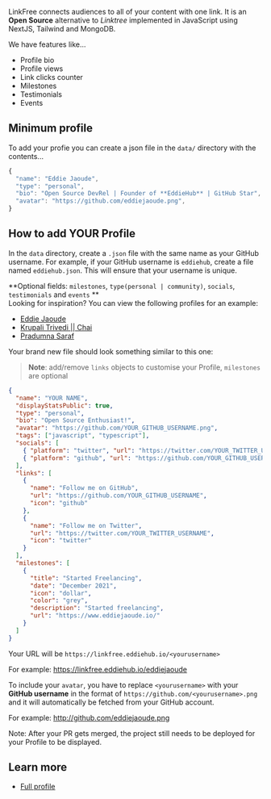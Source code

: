 
LinkFree connects audiences to all of your content with one link. It is an **Open Source** alternative to _Linktree_ implemented in JavaScript using NextJS, Tailwind and MongoDB.

We have features like...

- Profile bio
- Profile views
- Link clicks counter
- Milestones
- Testimonials
- Events

## Minimum profile

To add your profie you can create a json file in the `data/` directory with the contents...

```js
{
  "name": "Eddie Jaoude",
  "type": "personal",
  "bio": "Open Source DevRel | Founder of **EddieHub** | GitHub Star",
  "avatar": "https://github.com/eddiejaoude.png",
}
```

## How to add YOUR Profile

In the `data` directory, create a `.json` file with the same name as your GitHub username. For example, if your GitHub username is `eddiehub`, create a file named `eddiehub.json`. This will ensure that your username is unique. 

**Optional fields: `milestones`, `type(personal | community)`, `socials`, `testimonials` and `events` **\
Looking for inspiration? You can view the following profiles for an example:

- [Eddie Jaoude](https://github.com/EddieHubCommunity/LinkFree/blob/main/data/eddiejaoude.json)
- [Krupali Trivedi || Chai](https://github.com/EddieHubCommunity/LinkFree/blob/main/data/krupalitrivedi.json)
- [Pradumna Saraf](https://github.com/EddieHubCommunity/LinkFree/blob/main/data/Pradumnasaraf.json)

Your brand new file should look something similar to this one:

> **Note**: add/remove `links` objects to customise your Profile, `milestones` are optional

```json
{
  "name": "YOUR NAME",
  "displayStatsPublic": true,
  "type": "personal",
  "bio": "Open Source Enthusiast!",
  "avatar": "https://github.com/YOUR_GITHUB_USERNAME.png",
  "tags": ["javascript", "typescript"],
  "socials": [
    { "platform": "twitter", "url": "https://twitter.com/YOUR_TWITTER_USERNAME" },
    { "platform": "github", "url": "https://github.com/YOUR_GITHUB_USERNAME" }
  ],
  "links": [
    {
      "name": "Follow me on GitHub",
      "url": "https://github.com/YOUR_GITHUB_USERNAME",
      "icon": "github"
    },
    {
      "name": "Follow me on Twitter",
      "url": "https://twitter.com/YOUR_TWITTER_USERNAME",
      "icon": "twitter"
    }
  ],
  "milestones": [
    {
      "title": "Started Freelancing",
      "date": "December 2021",
      "icon": "dollar",
      "color": "grey",
      "description": "Started freelancing",
      "url": "https://www.eddiejaoude.io/"
    }
  ]
}
```

Your URL will be `https://linkfree.eddiehub.io/<yourusername>`

For example: <https://linkfree.eddiehub.io/eddiejaoude>

To include your `avatar`, you have to replace `<yourusername>` with your **GitHub username** in the format of `https://github.com/<yourusername>.png` and it will automatically be fetched from your GitHub account.

For example: <http://github.com/eddiejaoude.png>

Note: After your PR gets merged, the project still needs to be deployed for your Profile to be displayed.

## Learn more

- [Full profile](docs/profile)

